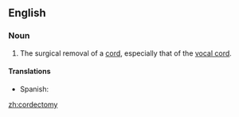 ==English==

===Noun===
{{en-noun|cordectomies}}

#{{surgery}} The surgical removal of a [[cord]], especially that of the [[vocal cord]].

====Translations====
{{trans-top|surgical removal of a cord}}
*Spanish: {{t|es|cordectomía|f}}
{{trans-mid}}
{{trans-bottom}}

[[zh:cordectomy]]